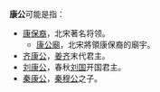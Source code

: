 '''康公'''可能是指：
* [[康保裔|康保裔]]，北宋著名将领。
** [[康保裔|康公廟]]，北宋將領康保裔的廟宇。
* [[齐康公|齐康公]]，[[姜齐|姜齐]]末代君主。
* [[刘康公|刘康公]]，春秋[[刘国|刘国]]开国君主。
* [[秦康公|秦康公]]，[[秦穆公|秦穆公]]之子。

{{消歧义|K康|Cat=二字人名消歧义}}